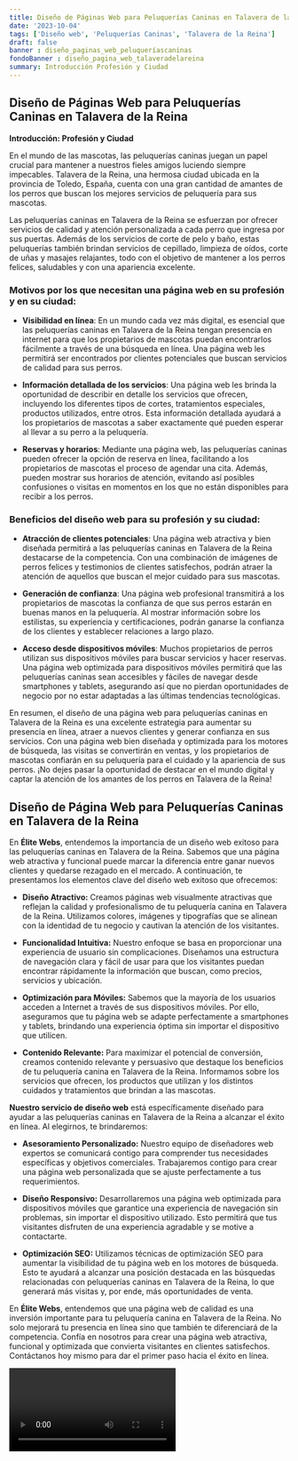 ```yaml
---
title: Diseño de Páginas Web para Peluquerías Caninas en Talavera de la Reina
date: '2023-10-04'
tags: ['Diseño web', 'Peluquerías Caninas', 'Talavera de la Reina']
draft: false
banner : diseño_paginas_web_peluqueríascaninas
fondoBanner : diseño_pagina_web_talaveradelareina
summary: Introducción Profesión y Ciudad
---
```


## Diseño de Páginas Web para Peluquerías Caninas en Talavera de la Reina

**Introducción: Profesión y Ciudad**

En el mundo de las mascotas, las peluquerías caninas juegan un papel crucial para mantener a nuestros fieles amigos luciendo siempre impecables. Talavera de la Reina, una hermosa ciudad ubicada en la provincia de Toledo, España, cuenta con una gran cantidad de amantes de los perros que buscan los mejores servicios de peluquería para sus mascotas. 

Las peluquerías caninas en Talavera de la Reina se esfuerzan por ofrecer servicios de calidad y atención personalizada a cada perro que ingresa por sus puertas. Además de los servicios de corte de pelo y baño, estas peluquerías también brindan servicios de cepillado, limpieza de oídos, corte de uñas y masajes relajantes, todo con el objetivo de mantener a los perros felices, saludables y con una apariencia excelente.

### Motivos por los que necesitan una página web en su profesión y en su ciudad:

- **Visibilidad en línea**: En un mundo cada vez más digital, es esencial que las peluquerías caninas en Talavera de la Reina tengan presencia en internet para que los propietarios de mascotas puedan encontrarlos fácilmente a través de una búsqueda en línea. Una página web les permitirá ser encontrados por clientes potenciales que buscan servicios de calidad para sus perros.

- **Información detallada de los servicios**: Una página web les brinda la oportunidad de describir en detalle los servicios que ofrecen, incluyendo los diferentes tipos de cortes, tratamientos especiales, productos utilizados, entre otros. Esta información detallada ayudará a los propietarios de mascotas a saber exactamente qué pueden esperar al llevar a su perro a la peluquería.

- **Reservas y horarios**: Mediante una página web, las peluquerías caninas pueden ofrecer la opción de reserva en línea, facilitando a los propietarios de mascotas el proceso de agendar una cita. Además, pueden mostrar sus horarios de atención, evitando así posibles confusiones o visitas en momentos en los que no están disponibles para recibir a los perros.

### Beneficios del diseño web para su profesión y su ciudad:

- **Atracción de clientes potenciales**: Una página web atractiva y bien diseñada permitirá a las peluquerías caninas en Talavera de la Reina destacarse de la competencia. Con una combinación de imágenes de perros felices y testimonios de clientes satisfechos, podrán atraer la atención de aquellos que buscan el mejor cuidado para sus mascotas.

- **Generación de confianza**: Una página web profesional transmitirá a los propietarios de mascotas la confianza de que sus perros estarán en buenas manos en la peluquería. Al mostrar información sobre los estilistas, su experiencia y certificaciones, podrán ganarse la confianza de los clientes y establecer relaciones a largo plazo.

- **Acceso desde dispositivos móviles**: Muchos propietarios de perros utilizan sus dispositivos móviles para buscar servicios y hacer reservas. Una página web optimizada para dispositivos móviles permitirá que las peluquerías caninas sean accesibles y fáciles de navegar desde smartphones y tablets, asegurando así que no pierdan oportunidades de negocio por no estar adaptadas a las últimas tendencias tecnológicas.

En resumen, el diseño de una página web para peluquerías caninas en Talavera de la Reina es una excelente estrategia para aumentar su presencia en línea, atraer a nuevos clientes y generar confianza en sus servicios. Con una página web bien diseñada y optimizada para los motores de búsqueda, las visitas se convertirán en ventas, y los propietarios de mascotas confiarán en su peluquería para el cuidado y la apariencia de sus perros. ¡No dejes pasar la oportunidad de destacar en el mundo digital y captar la atención de los amantes de los perros en Talavera de la Reina!

<GifSeo />

<Cta />

## **Diseño de Página Web para Peluquerías Caninas en Talavera de la Reina**

En **Élite Webs**, entendemos la importancia de un diseño web exitoso para las peluquerías caninas en Talavera de la Reina. Sabemos que una página web atractiva y funcional puede marcar la diferencia entre ganar nuevos clientes y quedarse rezagado en el mercado. A continuación, te presentamos los elementos clave del diseño web exitoso que ofrecemos:

- **Diseño Atractivo:** Creamos páginas web visualmente atractivas que reflejan la calidad y profesionalismo de tu peluquería canina en Talavera de la Reina. Utilizamos colores, imágenes y tipografías que se alinean con la identidad de tu negocio y cautivan la atención de los visitantes.

- **Funcionalidad Intuitiva:** Nuestro enfoque se basa en proporcionar una experiencia de usuario sin complicaciones. Diseñamos una estructura de navegación clara y fácil de usar para que los visitantes puedan encontrar rápidamente la información que buscan, como precios, servicios y ubicación.

- **Optimización para Móviles:** Sabemos que la mayoría de los usuarios acceden a Internet a través de sus dispositivos móviles. Por ello, aseguramos que tu página web se adapte perfectamente a smartphones y tablets, brindando una experiencia óptima sin importar el dispositivo que utilicen.

- **Contenido Relevante:** Para maximizar el potencial de conversión, creamos contenido relevante y persuasivo que destaque los beneficios de tu peluquería canina en Talavera de la Reina. Informamos sobre los servicios que ofrecen, los productos que utilizan y los distintos cuidados y tratamientos que brindan a las mascotas.

**Nuestro servicio de diseño web** está específicamente diseñado para ayudar a las peluquerías caninas en Talavera de la Reina a alcanzar el éxito en línea. Al elegirnos, te brindaremos:

- **Asesoramiento Personalizado:** Nuestro equipo de diseñadores web expertos se comunicará contigo para comprender tus necesidades específicas y objetivos comerciales. Trabajaremos contigo para crear una página web personalizada que se ajuste perfectamente a tus requerimientos.

- **Diseño Responsivo:** Desarrollaremos una página web optimizada para dispositivos móviles que garantice una experiencia de navegación sin problemas, sin importar el dispositivo utilizado. Esto permitirá que tus visitantes disfruten de una experiencia agradable y se motive a contactarte.

- **Optimización SEO:** Utilizamos técnicas de optimización SEO para aumentar la visibilidad de tu página web en los motores de búsqueda. Esto te ayudará a alcanzar una posición destacada en las búsquedas relacionadas con peluquerías caninas en Talavera de la Reina, lo que generará más visitas y, por ende, más oportunidades de venta.

En **Élite Webs**, entendemos que una página web de calidad es una inversión importante para tu peluquería canina en Talavera de la Reina. No solo mejorará tu presencia en línea sino que también te diferenciará de la competencia. Confía en nosotros para crear una página web atractiva, funcional y optimizada que convierta visitantes en clientes satisfechos. Contáctanos hoy mismo para dar el primer paso hacia el éxito en línea.

<Video />

<CtaBot job='Peluquerías Caninas' city='Talavera de la Reina'/>

<Gmaps query='Talavera de la Reina+españa+maps' />